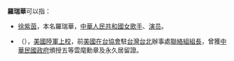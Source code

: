 '''羅瑞華'''可以指：
*[[徐紫茵|徐紫茵]]，本名羅瑞華，[[中華人民共和國|中華人民共和國]][[女歌手|女歌手]]、[[演员|演员]]。
*{{Link-en|羅瑞華 (美國陸軍軍官)|Randy H. Lawrence|羅瑞華}}（{{lang|en|Randy H. Lawrence}}），[[美國陸軍|美國陸軍]][[上校|上校]]，前[[美國在台協會|美國在台協會]]駐[[台灣|台灣]][[台北|台北]]辦事處[[聯絡官|聯絡組組長]]，曾獲[[中華民國政府|中華民國政府]]頒授五等雲麾勳章及永久居留證。

{{disambig|G|cat=三字羅姓人名消歧義}}
